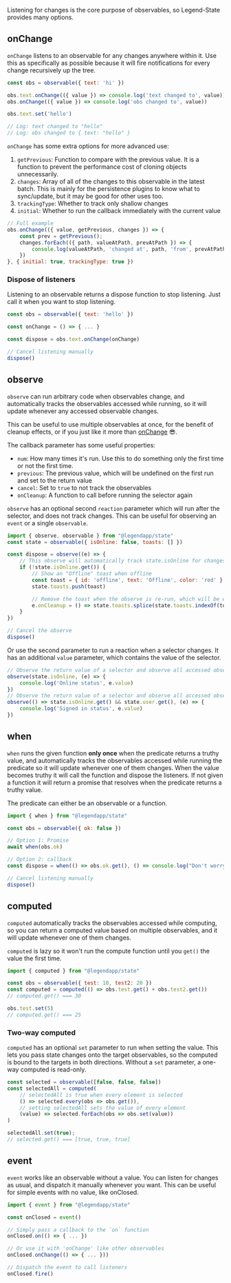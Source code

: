 Listening for changes is the core purpose of observables, so Legend-State provides many options.

## onChange

`onChange` listens to an observable for any changes anywhere within it. Use this as specifically as possible because it will fire notifications for every change recursively up the tree.

```js
const obs = observable({ text: 'hi' })

obs.text.onChange(({ value }) => console.log('text changed to', value))
obs.onChange(({ value }) => console.log('obs changed to', value))

obs.text.set('hello')

// Log: text changed to "hello"
// Log: obs changed to { text: "hello" }
```

`onChange` has some extra options for more advanced use:

1. `getPrevious`: Function to compare with the previous value. It is a function to prevent the performance cost of cloning objects unnecessarily.
2. `changes`: Array of all of the changes to this observable in the latest batch. This is mainly for the persistence plugins to know what to sync/update, but it may be good for other uses too.
3. `trackingType`: Whether to track only shallow changes
4. `initial`: Whether to run the callback immediately with the current value

```js
// Full example
obs.onChange(({ value, getPrevious, changes }) => {
    const prev = getPrevious();
    changes.forEach(({ path, valueAtPath, prevAtPath }) => {
        console.log(valueAtPath, 'changed at', path, 'from', prevAtPath)
    })
}, { initial: true, trackingType: true })
```

### Dispose of listeners

Listening to an observable returns a dispose function to stop listening. Just call it when you want to stop listening.

```js
const obs = observable({ text: 'hello' })

const onChange = () => { ... }

const dispose = obs.text.onChange(onChange)

// Cancel listening manually
dispose()
```

## observe

`observe` can run arbitrary code when observables change, and automatically tracks the observables accessed while running, so it will update whenever any accessed observable changes.

This can be useful to use multiple observables at once, for the benefit of cleanup effects, or if you just like it more than [onChange](#onchange) 😎.

The callback parameter has some useful properties:
- `num`: How many times it's run. Use this to do something only the first time or not the first time.
- `previous`: The previous value, which will be undefined on the first run and set to the return value
- `cancel`: Set to `true` to not track the observables
- `onCleanup`: A function to call before running the selector again

`observe` has an optional second `reaction` parameter which will run after the selector, and does not track changes. This can be useful for observing an `event` or a single `observable`.

```js
import { observe, observable } from "@legendapp/state"
const state = observable({ isOnline: false, toasts: [] })

const dispose = observe((e) => {
    // This observe will automatically track state.isOnline for changes
    if (!state.isOnline.get()) {
        // Show an "Offline" toast when offline
        const toast = { id: 'offline', text: 'Offline', color: 'red' }
        state.toasts.push(toast)

        // Remove the toast when the observe is re-run, which will be when isOnline becomes true
        e.onCleanup = () => state.toasts.splice(state.toasts.indexOf(toast), 1)
    }
})

// Cancel the observe
dispose()
```

Or use the second parameter to run a reaction when a selector changes. It has an additional `value` parameter, which contains the value of the selector.

```js
// Observe the return value of a selector and observe all accessed observables
observe(state.isOnline, (e) => {
    console.log('Online status', e.value)
})
// Observe the return value of a selector and observe all accessed observables
observe(() => state.isOnline.get() && state.user.get(), (e) => {
    console.log('Signed in status', e.value)
})
```

## when

`when` runs the given function **only once** when the predicate returns a truthy value, and automatically tracks the observables accessed while running the predicate so it will update whenever one of them changes. When the value becomes truthy it will call the function and dispose the listeners. If not given a function it will return a promise that resolves when the predicate returns a truthy value.

The predicate can either be an observable or a function.

```js
import { when } from "@legendapp/state"

const obs = observable({ ok: false })

// Option 1: Promise
await when(obs.ok)

// Option 2: callback
const dispose = when(() => obs.ok.get(), () => console.log("Don't worry, it's ok"))

// Cancel listening manually
dispose()
```

## computed

`computed` automatically tracks the observables accessed while computing, so you can return a computed value based on multiple observables, and it will update whenever one of them changes.

`computed` is lazy so it won't run the compute function until you `get()` the value the first time.

```js
import { computed } from "@legendapp/state"

const obs = observable({ test: 10, test2: 20 })
const computed = computed(() => obs.test.get() + obs.test2.get())
// computed.get() === 30

obs.test.set(5)
// computed.get() === 25
```

### Two-way computed

`computed` has an optional `set` parameter to run when setting the value. This lets you pass state changes onto the target observables, so the computed is bound to the targets in both directions. Without a `set` parameter, a one-way computed is read-only.

```js
const selected = observable([false, false, false])
const selectedAll = computed(
    // selectedAll is true when every element is selected
    () => selected.every(obs => obs.get()),
    // setting selectedAll sets the value of every element
    (value) => selected.forEach(obs => obs.set(value))
)

selectedAll.set(true);
// selected.get() === [true, true, true]
```

## event

`event` works like an observable without a value. You can listen for changes as usual, and dispatch it manually whenever you want. This can be useful for simple events with no value, like onClosed.

```js
import { event } from "@legendapp/state"

const onClosed = event()

// Simply pass a callback to the `on` function
onClosed.on(() => { ... })

// Or use it with 'onChange' like other observables
onClosed.onChange(() => { ... }))

// Dispatch the event to call listeners
onClosed.fire()
```